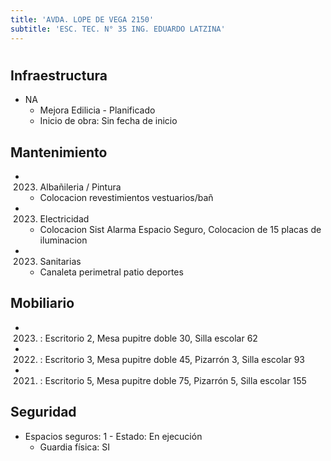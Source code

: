 ```yaml
---
title: 'AVDA. LOPE DE VEGA 2150'
subtitle: 'ESC. TEC. N° 35 ING. EDUARDO LATZINA'
---
```


#
## Infraestructura

* NA 
    + Mejora Edilicia - Planificado 
    + Inicio de obra: Sin fecha de inicio 






## Mantenimiento

*  (2023) Albañileria / Pintura 
    + Colocacion revestimientos vestuarios/bañ

*  (2023) Electricidad 
    + Colocacion Sist Alarma Espacio Seguro, Colocacion de 15 placas de iluminacion

*  (2023) Sanitarias 
    + Canaleta perimetral patio deportes





## Mobiliario

*  (2023) : Escritorio 2, Mesa pupitre doble 30, Silla escolar 62 

*  (2022) : Escritorio 3, Mesa pupitre doble 45, Pizarrón 3, Silla escolar 93 

*  (2021) : Escritorio 5, Mesa pupitre doble 75, Pizarrón 5, Silla escolar 155 





## Seguridad

*  Espacios seguros: 1 - Estado: En ejecución 
    + Guardia física: SI



